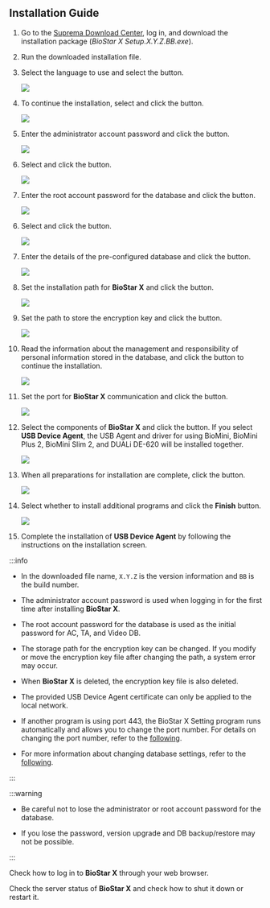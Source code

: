 ## Installation Guide

1. Go to the [Suprema Download Center](https://download.supremainc.com/), log in, and download the installation package (*BioStar X Setup.X.Y.Z.BB.exe*).

2. Run the downloaded installation file.

3. Select the language to use and select the <Cmd code='biostar2.install.ok' className='bold'/> button.

   <Image src='/img/biostarx-install-select-language.png' />

4. To continue the installation, select <Cmd code='biostar2.install.agree' className='bold'/> and click the <Cmd code='biostar2.install.next' className='bold'/> button.

   <Image src='/img/biostarx-install-agree.png' />

5. Enter the administrator account password and click the <Cmd code='biostar2.install.next' className='bold'/> button.

   <Image src='/img/biostarx-install-input-admin-pw.png' />

<Include pages='express-install'>

6. Select <Cmd code='biostar2.install.expressInstall' className='bold'/> and click the <Cmd code='biostar2.install.next' className='bold'/> button.

   <Image src='/img/biostarx-install-select-quick.png' />

7. Enter the root account password for the database and click the <Cmd code='biostar2.install.next' className='bold'/> button.

   <Image src='/img/biostarx-install-input-db-pw.png' />

</Include>

<Include pages='custom-install'>

6. Select <Cmd code='biostar2.install.customInstall' className='bold'/> and click the <Cmd code='biostar2.install.next' className='bold'/> button.

   <Image src='/img/biostarx-install-select-custom.png' />

7. Enter the details of the pre-configured database and click the <Cmd code='biostar2.install.next' className='bold'/> button.

   <Image src='/img/biostarx-install-input-db-details.png' />

</Include>

8. Set the installation path for **BioStar X** and click the <Cmd code='biostar2.install.next' className='bold'/> button.

   <Image src='/img/biostarx-install-set-path.png' />

9. Set the path to store the encryption key and click the <Cmd code='biostar2.install.next' className='bold'/> button.

   <Image src='/img/biostarx-install-set-encrypt-path.png' />

10. Read the information about the management and responsibility of personal information stored in the database, and click the <Cmd code='biostar2.install.next' className='bold'/> button to continue the installation.

    <Image src='/img/biostarx-install-read-covenant.png' />

11. Set the port for **BioStar X** communication and click the <Cmd code='biostar2.install.next' className='bold'/> button.

    <Image src='/img/biostarx-install-set-port.png' />

12. Select the components of **BioStar X** and click the <Cmd code='biostar2.install.next' className='bold'/> button. If you select **USB Device Agent**, the USB Agent and driver for using BioMini, BioMini Plus 2, BioMini Slim 2, and DUALi DE-620 will be installed together.

    <Image src='/img/biostarx-install-additional.png' />

13. When all preparations for installation are complete, click the <Cmd code='biostar2.install.btnInstall' className='bold'/> button.

    <Image src='/img/biostarx-install-complete.png' />

14. Select whether to install additional programs and click the **Finish** button.

    <Image src='/img/biostarx-install-additional-fin.png' />

15. Complete the installation of **USB Device Agent** by following the instructions on the installation screen.

:::info

* In the downloaded file name, `X.Y.Z` is the version information and `BB` is the build number.

* The administrator account password is used when logging in for the first time after installing **BioStar X**.

* The root account password for the database is used as the initial password for AC, TA, and Video DB.

* The storage path for the encryption key can be changed. If you modify or move the encryption key file after changing the path, a system error may occur.

* When **BioStar X** is deleted, the encryption key file is also deleted.

* The provided USB Device Agent certificate can only be applied to the local network.

* If another program is using port 443, the BioStar X Setting program runs automatically and allows you to change the port number. For details on changing the port number, refer to the [following](change-port).

* For more information about changing database settings, refer to the [following](change-db).

:::

:::warning

* Be careful not to lose the administrator or root account password for the database.

* If you lose the password, version upgrade and DB backup/restore may not be possible.

:::

<NextStep>
<NextItem to='login'>

Check how to log in to **BioStar X** through your web browser.

</NextItem>
<NextItem to='manage-server'>

Check the server status of **BioStar X** and check how to shut it down or restart it.

</NextItem>
</NextStep>
